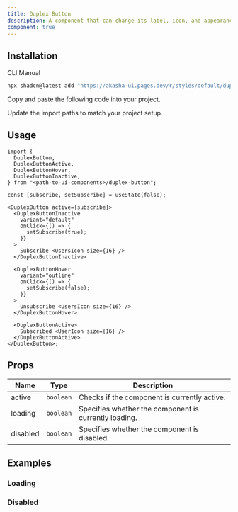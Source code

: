 ```yaml
---
title: Duplex Button
description: A component that can change its label, icon, and appearance based on active, hover and inactive states.
component: true
---
```


<ComponentPreview name="duplex-button-demo" />

## Installation

<Tabs defaultValue="cli">

<TabsList>
  <TabsTrigger value="cli">CLI</TabsTrigger>
  <TabsTrigger value="manual">Manual</TabsTrigger>
</TabsList>

<TabsContent value="cli">

```bash
npx shadcn@latest add "https://akasha-ui.pages.dev/r/styles/default/duplex-button.json"
```

</TabsContent>

<TabsContent value="manual">

<Steps>

<Step>Copy and paste the following code into your project.</Step>

<ComponentSource name="duplex-button" />

<Step>Update the import paths to match your project setup.</Step>

</Steps>

</TabsContent>

</Tabs>

## Usage

```tsx
import {
  DuplexButton,
  DuplexButtonActive,
  DuplexButtonHover,
  DuplexButtonInactive,
} from "<path-to-ui-components>/duplex-button";
```

```tsx
const [subscribe, setSubscribe] = useState(false);

<DuplexButton active={subscribe}>
  <DuplexButtonInactive
    variant="default"
    onClick={() => {
      setSubscribe(true);
    }}
  >
    Subscribe <UsersIcon size={16} />
  </DuplexButtonInactive>

  <DuplexButtonHover
    variant="outline"
    onClick={() => {
      setSubscribe(false);
    }}
  >
    Unsubscribe <UsersIcon size={16} />
  </DuplexButtonHover>

  <DuplexButtonActive>
    Subscribed <UserIcon size={16} />
  </DuplexButtonActive>
</DuplexButton>;
```

## Props

| Name     | Type      | Description                                           |
| -------- | --------- | ----------------------------------------------------- |
| active   | `boolean` | Checks if the component is currently active.          |
| loading  | `boolean` | Specifies whether the component is currently loading. |
| disabled | `boolean` | Specifies whether the component is disabled.          |

## Examples

### Loading

<ComponentPreview
  name="duplex-button-loading"
  description="A duplex button loading"
/>

### Disabled

<ComponentPreview
  name="duplex-button-disabled"
  description="A disabled duplex button"
/>
